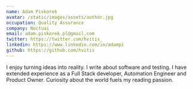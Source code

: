 ```yaml
---
name: Adam Piskorek
avatar: /static/images/assets/author.jpg
occupation: Quality Assurance
company: Noctuai
email: adam.piskorek.pl@gmail.com
twitter: https://twitter.com/hvitis_
linkedin: https://www.linkedin.com/in/adampi
github: https://github.com/hvitis
---
```


I enjoy turning ideas into reality. I write about software and testing. I have extended experience as a Full Stack developer, Automation Engineer and Product Owner. Curiosity about the world fuels my reading passion.
